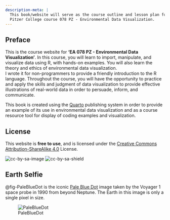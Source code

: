 ---
description-meta: |
  This book/website will serve as the course outline and lesson plan for the 2022 
  Pitzer College course 078 PZ - Environmental Data Visualization.  
---

## Preface {.unnumbered}

This is the course website for **'EA 078 PZ - Environmental Data Visualization'**. In this course,
you will learn to import, manipulate, and visualize data using R, with hands-on 
examples. You will also learn the theory and ethics of environmental data visualization.  
I wrote it for non-programmers to provide a friendly introduction to  the R 
language. Throughout the course, you will have the opportunity to practice and 
apply the skills and judgment of data visualization to provide effective illustrations
of real-world data in order to persuade, inform, and communicate.

::: {.callout-note appearance="simple"}
This book is created using the [Quarto](https://quarto.org) publishing system in 
order to provide an example of its use in environmental data visualization and 
as a course resource tool for display of coding examples and visualization.
:::

## License

This website is **free to use**, and is licensed under the [Creative Commons Attribution-ShareAlike 4.0](https://creativecommons.org/licenses/by-sa/4.0/) License. 

![cc-by-sa-image](https://licensebuttons.net/l/by-sa/4.0/88x31.png)
![cc-by-sa-shield](https://img.shields.io/badge/License-CC%20BY--SA%204.0-lightgrey.svg)

## Earth Selfie

@fig-PaleBlueDot is the iconic [Pale Blue Dot](https://solarsystem.nasa.gov/resources/536/voyager-1s-pale-blue-dot/) image taken by the Voyager 1 space probe in 1990 from beyond Neptune.  The Earth in this image is only a single pixel in size. 

![PaleBlueDot](images/paleBlueDot.jpg){#fig-PaleBlueDot}